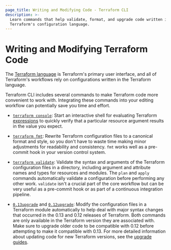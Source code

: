 ```yaml
---
page_title: Writing and Modifying Code - Terraform CLI
description: >-
  Learn commands that help validate, format, and upgrade code written in the
  Terraform's configuration language.
---
```


# Writing and Modifying Terraform Code

The [Terraform language](/terraform/language) is Terraform's primary
user interface, and all of Terraform's workflows rely on configurations written
in the Terraform language.

Terraform CLI includes several commands to make Terraform code more convenient
to work with. Integrating these commands into your editing workflow can
potentially save you time and effort.

- [`terraform console`](/terraform/cli/commands/console): Start an 
  interactive shell for evaluating Terraform
  [expressions](/terraform/language/expressions) to quickly verify that a 
  particular resource argument results in the value you expect.

- [`terraform fmt`](/terraform/cli/commands/fmt): Rewrite Terraform
  configuration files to a canonical format and style, so you don't have to
  waste time making minor adjustments for readability and consistency. `fmt` works
  well as a pre-commit hook in your version control system.

- [`terraform validate`](/terraform/cli/commands/validate): Validate the
  syntax and arguments of the Terraform configuration files in a directory,
  including argument and attribute names and types for resources and modules.
  The `plan` and `apply` commands automatically validate a configuration before
  performing any other work. `validate` isn't a crucial part of the core
  workflow but can be very useful as a pre-commit hook or as part of a
  continuous integration pipeline.

- [`0.13upgrade`](/terraform/cli/commands/0.13upgrade) and
  [`0.12upgrade`](/terraform/cli/commands/0.12upgrade): Modify the configuration files in a Terraform module automatically to help deal with major
  syntax changes that occurred in the 0.13 and 0.12 releases of Terraform. Both
  commands are only available in the Terraform version they are
  associated with. Make sure to upgrade older code to be compatible
  with 0.12 before attempting to make it compatible with 0.13. For more detailed
  information about updating code for new Terraform versions, see the [upgrade
  guides](/terraform/language/upgrade-guides).
